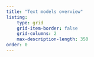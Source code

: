 ```yaml
---
title: "Text models overview"
listing: 
    type: grid
    grid-item-border: false
    grid-columns: 2
    max-description-length: 350
order: 0
---
```

